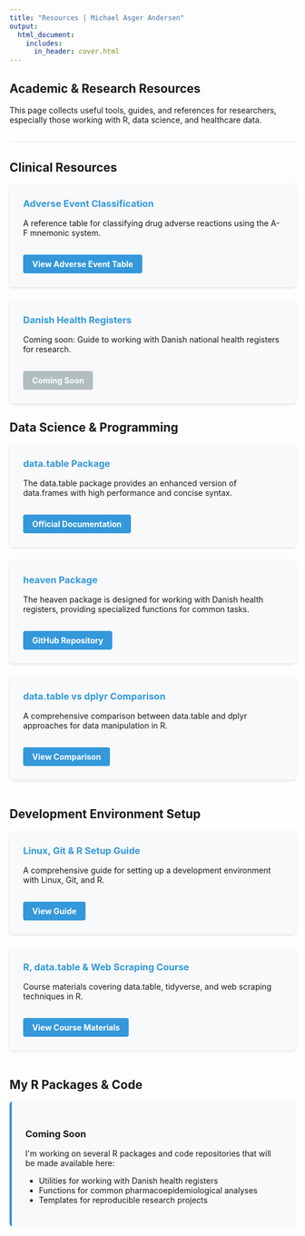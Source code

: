 ```yaml
---
title: "Resources | Michael Asger Andersen"
output:
  html_document:
    includes:
      in_header: cover.html
---
```


<div class="resources-header">
  <h2>Academic & Research Resources</h2>
  <p>This page collects useful tools, guides, and references for researchers, especially those working with R, data science, and healthcare data.</p>
</div>

## Clinical Resources

```{=html}
<div class="resource-section">
  <div class="resource-card">
    <h3>Adverse Event Classification</h3>
    <p>A reference table for classifying drug adverse reactions using the A-F mnemonic system.</p>
    <a href="bivirkning.html" class="btn btn-primary">View Adverse Event Table</a>
  </div>

  <div class="resource-card">
    <h3>Danish Health Registers</h3>
    <p>Coming soon: Guide to working with Danish national health registers for research.</p>
    <a href="#" class="btn btn-secondary disabled">Coming Soon</a>
  </div>
```

## Data Science & Programming

```{=html}
<div class="resource-section">
  <div class="resource-card">
    <h3>data.table Package</h3>
    <p>The data.table package provides an enhanced version of data.frames with high performance and concise syntax.</p>
    <a href="https://rdatatable.gitlab.io/data.table/" target="_blank" class="btn btn-primary">Official Documentation</a>
  </div>

  <div class="resource-card">
    <h3>heaven Package</h3>
    <p>The heaven package is designed for working with Danish health registers, providing specialized functions for common tasks.</p>
    <a href="https://github.com/tagteam/heaven" target="_blank" class="btn btn-primary">GitHub Repository</a>
  </div>

  <div class="resource-card">
    <h3>data.table vs dplyr Comparison</h3>
    <p>A comprehensive comparison between data.table and dplyr approaches for data manipulation in R.</p>
    <a href="https://atrebas.github.io/post/2019-03-03-datatable-dplyr/" target="_blank" class="btn btn-primary">View Comparison</a>
  </div>
</div>
```

## Development Environment Setup

```{=html}
<div class="resource-section">
  <div class="resource-card">
    <h3>Linux, Git & R Setup Guide</h3>
    <p>A comprehensive guide for setting up a development environment with Linux, Git, and R.</p>
    <a href="https://github.com/grantmcdermott/arch-tips" target="_blank" class="btn btn-primary">View Guide</a>
  </div>

  <div class="resource-card">
    <h3>R, data.table & Web Scraping Course</h3>
    <p>Course materials covering data.table, tidyverse, and web scraping techniques in R.</p>
    <a href="https://github.com/uo-ec510-2020-spring/lectures" target="_blank" class="btn btn-primary">View Course Materials</a>
  </div>
</div>
```

## My R Packages & Code

```{=html}
<div class="resource-section coming-soon">
  <h3>Coming Soon</h3>
  <p>I'm working on several R packages and code repositories that will be made available here:</p>
  <ul>
    <li>Utilities for working with Danish health registers</li>
    <li>Functions for common pharmacoepidemiological analyses</li>
    <li>Templates for reproducible research projects</li>
  </ul>
</div>
```

```{=html}
<style>
.resources-header {
  margin-bottom: 2rem;
  padding-bottom: 1rem;
  border-bottom: 1px solid #eee;
}

.resource-section {
  margin-bottom: 3rem;
}

.resource-card {
  background-color: #f8f9fa;
  border-radius: 5px;
  padding: 1.5rem;
  margin-bottom: 1.5rem;
  box-shadow: 0 2px 5px rgba(0,0,0,0.1);
  transition: transform 0.3s ease, box-shadow 0.3s ease;
}

.resource-card:hover {
  transform: translateY(-5px);
  box-shadow: 0 5px 15px rgba(0,0,0,0.1);
}

.resource-card h3 {
  color: #3498db;
  margin-top: 0;
  margin-bottom: 1rem;
}

.btn {
  display: inline-block;
  padding: 0.5rem 1rem;
  border-radius: 4px;
  text-decoration: none;
  font-weight: bold;
  margin-top: 1rem;
  transition: background-color 0.3s ease;
}

.btn-primary {
  background-color: #3498db;
  color: white;
}

.btn-primary:hover {
  background-color: #2980b9;
  color: white;
}

.btn-secondary {
  background-color: #95a5a6;
  color: white;
}

.disabled {
  cursor: not-allowed;
  opacity: 0.7;
}

.coming-soon {
  background-color: #f8f9fa;
  border-radius: 5px;
  padding: 1.5rem;
  border-left: 4px solid #3498db;
}
</style>
```